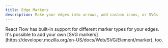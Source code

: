 ```yaml
---
title: Edge Markers
description: Make your edges into arrows, add custom icons, or SVGs
---
```





<ExampleLayout>
React Flow has built-in support for different marker types for your edges. It's possible to add your own [SVG markers](https://developer.mozilla.org/en-US/docs/Web/SVG/Element/marker), too.

<RemoteCodeViewer route="examples/edges/markers" framework="react" />

</ExampleLayout>
